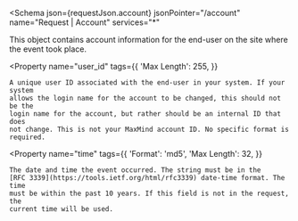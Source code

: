 
<Schema
  json={requestJson.account}
  jsonPointer="/account"
  name="Request | Account"
  services="*"
>
  This object contains account information for the end-user on the site where
  the event took place.

  <Property
    name="user_id"
    tags={{
      'Max Length': 255,
    }}
  >
    A unique user ID associated with the end-user in your system. If your system
    allows the login name for the account to be changed, this should not be the
    login name for the account, but rather should be an internal ID that does
    not change. This is not your MaxMind account ID. No specific format is
    required.
  </Property>

  <Property
    name="time"
    tags={{
      'Format': 'md5',
      'Max Length': 32,
    }}
  >
    The date and time the event occurred. The string must be in the
    [RFC 3339](https://tools.ietf.org/html/rfc3339) date-time format. The time
    must be within the past 10 years. If this field is not in the request, the
    current time will be used.
  </Property>
</Schema>

